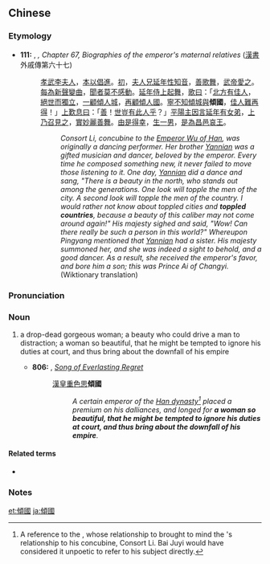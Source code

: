 ==Chinese==
{{zh-forms|s=倾国}}

===Etymology===
* '''111:''' {{w|Ban Gu}}, ''{{w|Book of Han}}, Chapter 67, Biographies of the emperor's maternal relatives'' ([[:zh:source:漢書|漢書]]外戚傳第六十七)
*: [[孝武]][[李夫人]]，[[本]][[以]][[倡]][[進]]。[[初]]，[[夫人]][[兄]][[李延年|延年]][[性]][[知]][[音]]，[[善]][[歌舞]]，[[漢武帝|武帝]][[愛]][[之]]。[[每]][[為]][[新]][[聲]][[變]][[曲]]，[[聞]][[者]][[莫]][[不]][[感動]]。[[李延年|延年]][[侍]][[上]][[起]][[舞]]，[[歌]][[曰]]：「[[北方]][[有]][[佳人]]，[[絕世]][[而]][[獨立]]，[[一]][[顧]][[傾]][[人]][[城]]，[[再]][[顧]][[傾]][[人]][[國]]。[[寧]][[不知]][[傾城]][[與]]'''傾國'''，[[佳人]][[難]][[再]][[得]]！」[[上]][[歎息]][[曰]]：「[[善]]！[[世]][[豈]][[有]][[此]][[人]][[乎]]？」[[平陽]][[主因]][[言]][[李延年|延年]][[有]][[女]][[弟]]，[[上]][[乃]][[召見]][[之]]，[[實]][[妙麗]][[善]][[舞]]。[[由]][[是]][[得]][[幸]]，[[生]][[一]][[男]]，[[是]][[為]][[昌邑哀王]]。
*:: ''Consort Li, concubine to the [[w:Emperor Wu of Han|Emperor Wu of Han]], was originally a dancing performer. Her brother [[w:Li Yannian|Yannian]] was a gifted musician and dancer, beloved by the emperor. Every time he composed something new, it never failed to move those listening to it. One day, [[w:Li Yannian|Yannian]] did a dance and sang, "There is a beauty in the north, who stands out among the generations. One look will topple the men of the city. A second look will topple the men of the country. I would rather not know about toppled cities and '''toppled countries''', because a beauty of this caliber may not come around again!" His majesty sighed and said, "Wow! Can there really be such a person in this world?" Whereupon Pingyang mentioned that [[w:Li Yannian|Yannian]] had a sister. His majesty summoned her, and she was indeed a sight to behold, and a good dancer. As a result, she received the emperor's favor, and bore him a son; this was Prince Ai of Changyi.'' (Wiktionary translation)

===Pronunciation===
{{zh-pron
|m=qīngguó
|c=king1 gwok3
|cat=n
}}

===Noun===
{{zh-noun}}

# {{lb|zh|archaic}} a drop-dead gorgeous woman; a beauty who could drive a man to distraction; a woman so beautiful, that he might be tempted to ignore his duties at court, and thus bring about the downfall of his empire
#* '''806:''' {{w|Bai Juyi}}, ''[[wikisource:Song of Everlasting Regret|Song of Everlasting Regret]]''
#*: [[漢]][[皇]][[重]][[色]][[思]]'''傾國'''
#*:: ''A certain emperor of the [[w:Han dynasty|Han dynasty]]<ref group=note>A reference to the {{w|Emperor Xuanzong of Tang}}, whose relationship to {{w|Yang Guifei}} brought to mind the {{w|Emperor Wu of Han}}'s relationship to his concubine, Consort Li. Bai Juyi would have considered it unpoetic to refer to his subject directly.</ref> placed a premium on his dalliances, and longed for '''a woman so beautiful, that he might be tempted to ignore his duties at court, and thus bring about the downfall of his empire'''.''

====Related terms====
* {{zh-l|傾城}}

===Notes===
<references group=note />

[[et:傾國]]
[[ja:傾國]]
